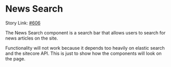 
<Meta title="Design System/pages/SearchUI/NewsSearch/Docs" of={NewsSearchStories} />

# News Search

Story Link: [#606](https://github.com/ahc-digital/component-library/issues/606)

The News Search component is a search bar that allows users to search for news articles on the site.

Functionality will not work because it depends too heavily on elastic search and the sitecore API.
This is just to show how the components will look on the page.


<Stories />

